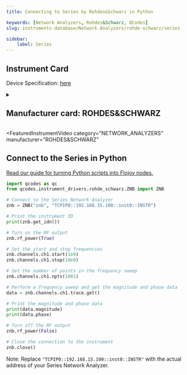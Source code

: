 ```yaml
---
title: Connecting to Series by Rohdes&Schwarz in Python

keywords: [Network Analyzers, Rohdes&Schwarz, QCodes] 
slug: instruments-database/Network Analyzers/rohde-schwarz/series 

sidebar:
    label: Series 
---
```



## Instrument Card





Device Specification: [here](https://scdn.rohde-schwarz.com/ur/pws/dl_downloads/dl_common_library/dl_brochures_and_datasheets/pdf_1/ZNB_bro_en_3608-3278-12_v0301.pdf)

<details style={{ marginTop: "15px"}}>
<summary><h2 style={{display:'inline'}}>Manufacturer card: ROHDES&SCHWARZ</h2></summary>

![ROHDES&SCHWARZ](https://res.cloudinary.com/dhopxs1y3/image/upload/v1692806194/Instruments/Vendor%20Logos/RohdeSchwarz.png)

Rohde & Schwarz GmbH & Co KG is an international electronics group specializing in the fields of electronic test equipment, broadcast & media, cybersecurity, radiomonitoring and radiolocation, and radiocommunication.

- Headquarters: Munich, Germany
- Yearly Revenue (millions, USD): 2500
- Vendor Website: [here](https://www.rohde-schwarz.com/ca/home_48230.html)

</details>


<FeaturedInstrumentVideo
  category="NETWORK_ANALYZERS"
  manufacturer="ROHDES&SCHWARZ"
></FeaturedInstrumentVideo>

## Connect to the Series in Python

[Read our guide for turning Python scripts into Flojoy nodes.](https://docs.flojoy.ai/contribution/blocks/custom-flojoy-block/)



<Tabs>
<TabItem value="Flojoy" label="Flojoy" className="flojoy-instrument-tabs">

<NodeCardCollection category="NETWORK_ANALYZERS" manufacturer="Rohdes&Schwarz"></NodeCardCollection>

</TabItem>
<TabItem value="QCodes" label="QCodes">

```python
import qcodes as qc
from qcodes.instrument_drivers.rohde_schwarz.ZNB import ZNB

# Connect to the Series Network Analyzer
znb = ZNB("znb", "TCPIP0::192.168.15.100::inst0::INSTR")

# Print the instrument ID
print(znb.get_idn())

# Turn on the RF output
znb.rf_power(True)

# Set the start and stop frequencies
znb.channels.ch1.start(1e9)
znb.channels.ch1.stop(10e9)

# Set the number of points in the frequency sweep
znb.channels.ch1.npts(1001)

# Perform a frequency sweep and get the magnitude and phase data
data = znb.channels.ch1.trace.get()

# Print the magnitude and phase data
print(data.magnitude)
print(data.phase)

# Turn off the RF output
znb.rf_power(False)

# Close the connection to the instrument
znb.close()
```
Note: Replace `"TCPIP0::192.168.15.100::inst0::INSTR"` with the actual address of your Series Network Analyzer.

</TabItem>
</Tabs>